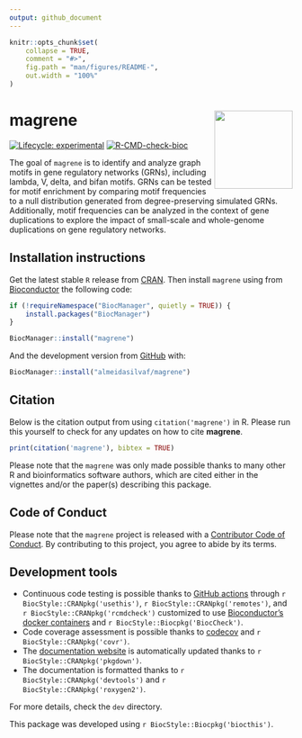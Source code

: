```yaml
---
output: github_document
---
```


<!-- README.md is generated from README.Rmd. Please edit that file -->

```r
knitr::opts_chunk$set(
    collapse = TRUE,
    comment = "#>",
    fig.path = "man/figures/README-",
    out.width = "100%"
)
```

# magrene <img src="man/figures/logo.png" align="right" height="139" />

<!-- badges: start -->
[![Lifecycle: experimental](https://img.shields.io/badge/lifecycle-experimental-orange.svg)](https://lifecycle.r-lib.org/articles/stages.html#experimental)
[![R-CMD-check-bioc](https://github.com/almeidasilvaf/magrene/workflows/R-CMD-check-bioc/badge.svg)](https://github.com/almeidasilvaf/magrene/actions)
<!-- badges: end -->

The goal of `magrene` is to identify and analyze graph motifs 
in gene regulatory networks (GRNs), including lambda, V, delta, and 
bifan motifs. GRNs can be tested for motif enrichment by comparing motif
frequencies to a null distribution generated from degree-preserving 
simulated GRNs. Additionally, motif frequencies can be analyzed 
in the context of gene duplications to explore the impact of small-scale 
and whole-genome duplications on gene regulatory networks.

## Installation instructions

Get the latest stable `R` release from [CRAN](http://cran.r-project.org/). Then install `magrene` using from [Bioconductor](http://bioconductor.org/) the following code:

```r
if (!requireNamespace("BiocManager", quietly = TRUE)) {
    install.packages("BiocManager")
}

BiocManager::install("magrene")
```

And the development version from [GitHub](https://github.com/almeidasilvaf/magrene) with:

```r
BiocManager::install("almeidasilvaf/magrene")
```

## Citation

Below is the citation output from using `citation('magrene')` in R. Please
run this yourself to check for any updates on how to cite __magrene__.

```r
print(citation('magrene'), bibtex = TRUE)
```

Please note that the `magrene` was only made possible thanks to many other R and bioinformatics software authors, which are cited either in the vignettes and/or the paper(s) describing this package.

## Code of Conduct

Please note that the `magrene` project is released with a [Contributor Code of Conduct](http://bioconductor.org/about/code-of-conduct/). By contributing to this project, you agree to abide by its terms.

## Development tools

* Continuous code testing is possible thanks to [GitHub actions](https://www.tidyverse.org/blog/2020/04/usethis-1-6-0/)  through `r BiocStyle::CRANpkg('usethis')`, `r BiocStyle::CRANpkg('remotes')`, and `r BiocStyle::CRANpkg('rcmdcheck')` customized to use [Bioconductor's docker containers](https://www.bioconductor.org/help/docker/) and `r BiocStyle::Biocpkg('BiocCheck')`.
* Code coverage assessment is possible thanks to [codecov](https://codecov.io/gh) and `r BiocStyle::CRANpkg('covr')`.
* The [documentation website](http://almeidasilvaf.github.io/magrene) is automatically updated thanks to `r BiocStyle::CRANpkg('pkgdown')`.
* The documentation is formatted thanks to `r BiocStyle::CRANpkg('devtools')` and `r BiocStyle::CRANpkg('roxygen2')`.

For more details, check the `dev` directory.

This package was developed using `r BiocStyle::Biocpkg('biocthis')`.
